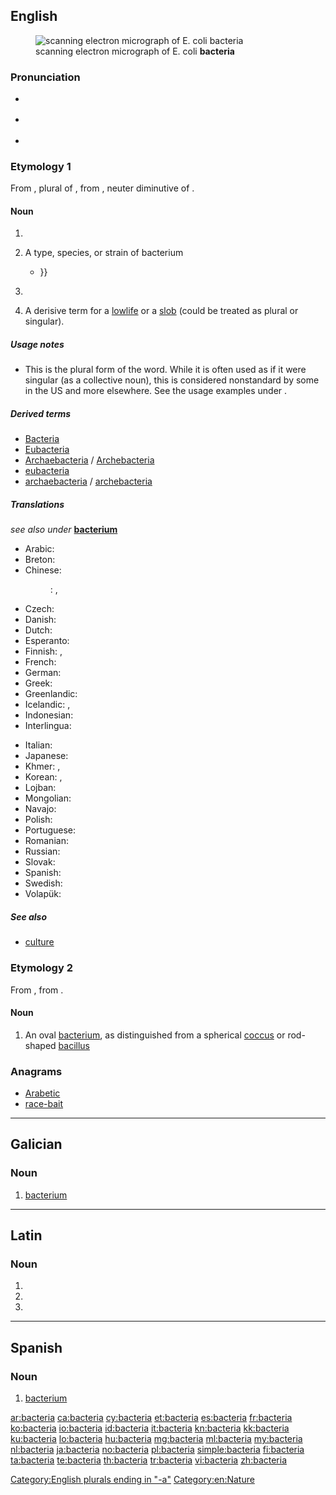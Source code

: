 {{also|Bacteria|bactéria}}
==English==
[[Image:EscherichiaColi NIAID.jpg|thumb|scanning electron micrograph of E. coli '''bacteria''']]

===Pronunciation===
* {{a|US}} {{IPA|/bækˈtɪɻ.i.ə/}}
* {{a|UK}} {{IPA|/bækˈtɪəɹ.ɪə)/}}
* {{audio|en-us-bacteria.ogg|Audio (US)}}

===Etymology 1===
From {{etyl|NL.}} {{term|bacteria||lang=la}}, plural of {{term|lang=la|bacterium}}, from {{etyl|grc|en}} {{term|βακτήριον|tr=baktērion||lang=grc}}, neuter diminutive of {{term|βακτηρία|tr=baktēria||rod, stick|lang=grc}}.

====Noun====
{{head|en|noun}}

# {{plural of|bacterium}}
# {{US}} A type, species, or strain of bacterium
#* {{quote-book|2002|A.C. Panchdhari|Water Supply and Sanitary Installations|url=http://books.google.com/books?id=3PEDkIS5J_kC|edition=2nd ed.|isbn=8122412254|page=177
|passage=Anaerobic '''bacteria''' function in the absence of oxygen, where as aerobic '''bacteria''' require sunlight and also oxygen. Both these '''bacterias''' are capable of breaking down the organic matter {{...}} }}
# {{US|proscribed}} {{alternative form of|bacterium}}
# {{pejorative|slang}} A derisive term for a [[lowlife]] or a [[slob]] (could be treated as plural or singular).

=====Usage notes=====
* This is the plural form of the word.  While it is often used as if it were singular (as a collective noun), this is considered nonstandard by some in the US and more elsewhere.  See the usage examples under {{term|bacterium}}.

=====Derived terms=====
* [[Bacteria]]
* [[Eubacteria]]
* [[Archaebacteria]] / [[Archebacteria]]
* [[eubacteria]]
* [[archaebacteria]] / [[archebacteria]]

=====Translations=====
<!--is there any point in having translations on this page?-->
''see also under'' '''[[bacterium]]'''
{{trans-top|bacteria}}
* Arabic: {{t+|ar|بكتيريا}}
* Breton: {{t-|br|bakteri|xs=Breton}} {{qualifier|collective noun}} {{t-|br|bakterienn|f|s|xs=Breton}}
* Chinese:
*: {{ttbc|cmn}}: {{t-|cmn|細菌|sc=Hani}}, {{t-|cmn|细菌|sc=Hani}}
* Czech: {{t+|cs|bakterie}}
* Danish: {{t-|da|bakterie}}
* Dutch: {{t+|nl|bacteriën}}
* Esperanto: {{t-|eo|bakterioj}}
* Finnish: {{t-|fi|bakteerikanta}} {{qualifier|collective noun}}, {{t-|fi|bakteerit}} {{qualifier|plural}}
* French: {{t+|fr|bactéries|f|p}}
* German: {{t+|de|Bakterien}}
* Greek: {{t+|el|βακτήρια|n|p|tr=vaktíria}}
* Greenlandic: {{t-|kl|bakteria}}
* Icelandic: {{t-|is|gerlar|n|p}}, {{t-|is|bakteríur|n|p}}
* Indonesian: {{t+|id|bakteri|xs=Indonesian}}
* Interlingua: {{t-|ia|bacterios|xs=Interlingua}}
{{trans-mid}}
* Italian: {{t+|it|batteri|m|p}}
* Japanese: {{t+|ja|細菌|tr=[[さいきん]], saikin}}
* Khmer: {{t-|km|វេត្រាណូ|sc=Khmr|tr=veetraanoo}}, {{t-|km|បាក់តេរី|sc=Khmr|tr=bakteerii}}
* Korean: {{t+|ko|세균|tr=segyun|sc=Hang}}, {{t+|ko|박테리아|tr=bagteria|sc=Hang}}
* Lojban: {{t-|jbo|jurme}}
* Mongolian: {{t-|mn|нян|tr=nian|sc=Cyrl|xs=Mongolian}}
* Navajo: {{tø|nv|chʼosh doo yitʼínii}}
* Polish: {{t+|pl|bakterie}}
* Portuguese: {{t-|pt|bactérias}}
* Romanian: {{t-|ro|bacterii|f|p}}
* Russian: {{t+|ru|бактерия|f|tr=bakteriya|sc=Cyrl}}
* Slovak: {{t-|sk|baktérie|f|p}}
* Spanish: {{t-|es|bacterias}}
* Swedish: {{t+|sv|bakterie|alt=bakterier}}
* Volapük: {{t-|vo|bakters|xs=Volapük}}
{{trans-bottom}}

=====See also=====
* [[culture]] {{qualifier|collective noun}}

===Etymology 2===
From {{etyl|NL.}} {{term|bacteria||lang=la}}, from {{etyl|grc|en}}  {{term|βακτηρία|tr=baktēria||rod, stick|lang=grc}}.

====Noun====
{{en-noun|bacteriae}} <!--sic.-->

# {{dated|medicine}} An oval [[bacterium]], as distinguished from a spherical [[coccus]] or rod-shaped [[bacillus]]

===Anagrams===
* [[Arabetic#English|Arabetic]]
* [[race-bait#English|race-bait]]

[[Category:English plurals ending in "-a"]]
[[Category:en:Nature]]

----

==Galician==

===Noun===
{{gl-noun|f}}

# [[bacterium]]

----

==Latin==

===Noun===
{{la-noun-form|bacteria}}

# {{inflection of|bacterium|bacterium|nom|p|lang=la}}
# {{inflection of|bacterium|bacterium|acc|p|lang=la}}
# {{inflection of|bacterium|bacterium|voc|p|lang=la}}

----

==Spanish==

===Noun===
{{es-noun|f}}

# [[bacterium]]

[[ar:bacteria]]
[[ca:bacteria]]
[[cy:bacteria]]
[[et:bacteria]]
[[es:bacteria]]
[[fr:bacteria]]
[[ko:bacteria]]
[[io:bacteria]]
[[id:bacteria]]
[[it:bacteria]]
[[kn:bacteria]]
[[kk:bacteria]]
[[ku:bacteria]]
[[lo:bacteria]]
[[hu:bacteria]]
[[mg:bacteria]]
[[ml:bacteria]]
[[my:bacteria]]
[[nl:bacteria]]
[[ja:bacteria]]
[[no:bacteria]]
[[pl:bacteria]]
[[simple:bacteria]]
[[fi:bacteria]]
[[ta:bacteria]]
[[te:bacteria]]
[[th:bacteria]]
[[tr:bacteria]]
[[vi:bacteria]]
[[zh:bacteria]]